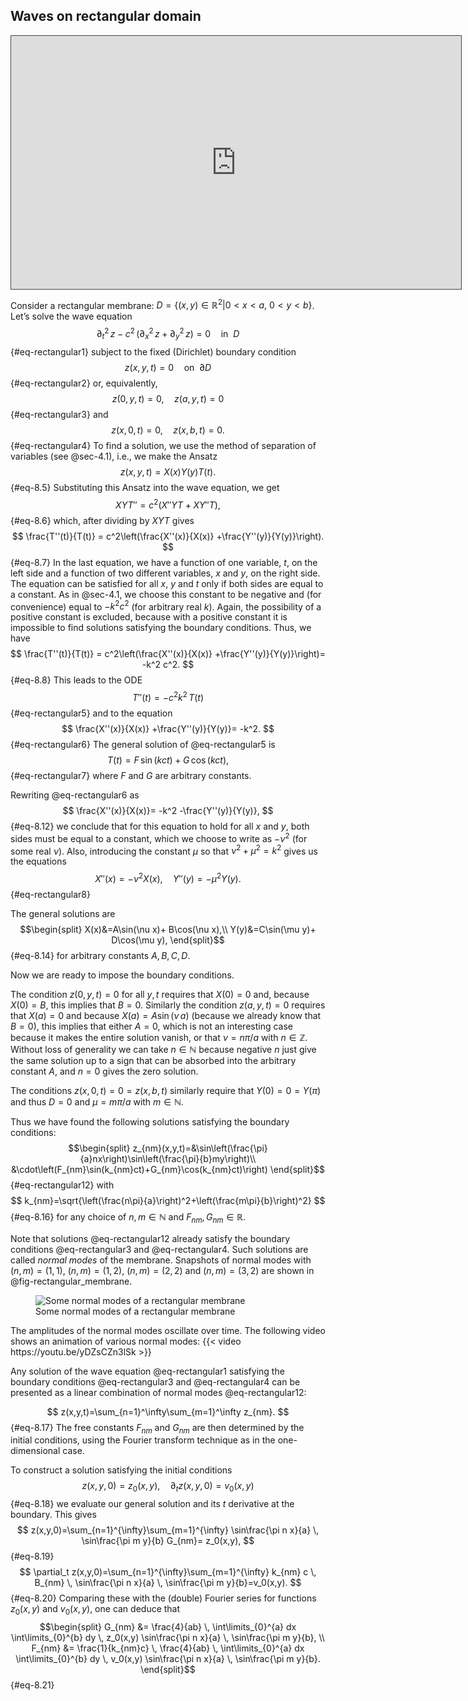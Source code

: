 ## Waves on rectangular domain

<iframe src="https://york.cloud.panopto.eu/Panopto/Pages/Embed.aspx?id=8a76711e-1f8b-4afd-bbb3-af790124753e&autoplay=false&offerviewer=true&showtitle=true&showbrand=false&captions=true&interactivity=all" height="405" width="720" style="border: 1px solid #464646;" allowfullscreen allow="autoplay"></iframe>

Consider a rectangular membrane: $D=\{(x,y)\in\mathbb{R}^2\vert 0<x<a, \ 0<y<b \}$. 
Let's solve the wave equation
$$
\partial_t^2 \, z -c^2 \, \left(\partial_x^2 \, z + \partial_y^2 \, z\right)=0 \quad \text{in} \ \ D
$$ {#eq-rectangular1}
subject to the fixed (Dirichlet) boundary condition
$$
z(x,y,t)=0 \quad \text{on} \ \ \partial D
$$ {#eq-rectangular2}
or, equivalently,
$$
z(0,y,t)=0, \quad z(a,y,t)=0
$$ {#eq-rectangular3}
and
$$
z(x,0,t)=0, \quad z(x,b,t)=0.
$$ {#eq-rectangular4}
To find a solution, we use the method of separation of variables (see 
@sec-4.1), i.e., we make the Ansatz
$$
z(x,y,t)=X(x)Y(y)T(t).
$$ {#eq-8.5}
Substituting this Ansatz into the wave equation, we get
$$
XYT''=c^2\left(X''YT + XY''T\right),
$$ {#eq-8.6}
which, after dividing by $XYT$ gives
$$
\frac{T''(t)}{T(t)} = c^2\left(\frac{X''(x)}{X(x)}
+\frac{Y''(y)}{Y(y)}\right).
$$ {#eq-8.7}
In the last equation, we have a function of one variable, $t$, on the left side
and a function of two different variables, $x$ and $y$, on the right side. The equation can be
satisfied for all $x$, $y$ and $t$ only if both sides are equal to a constant.
As in @sec-4.1, we choose this constant to be negative and (for
convenience) equal to $-k^2 c^2$ (for arbitrary real $k$). Again, the
possibility of a positive constant is excluded, because with a positive
constant it is impossible to find solutions satisfying the boundary conditions.
Thus, we have
$$
\frac{T''(t)}{T(t)} = c^2\left(\frac{X''(x)}{X(x)}
+\frac{Y''(y)}{Y(y)}\right)= -k^2 c^2.
$$ {#eq-8.8}
This leads to the ODE
$$
T''(t)=-c^2 k^2  \, T(t)
$$ {#eq-rectangular5}
and to the equation
$$
\frac{X''(x)}{X(x)}
+\frac{Y''(y)}{Y(y)}= -k^2.
$$ {#eq-rectangular6}
The general solution of @eq-rectangular5 is
$$
T(t)=F \, \sin(k c t) +G \, \cos(k c t),
$$ {#eq-rectangular7}
where $F$ and $G$ are arbitrary constants.

Rewriting @eq-rectangular6 as
$$
\frac{X''(x)}{X(x)}= -k^2 -\frac{Y''(y)}{Y(y)},
$$ {#eq-8.12}
we conclude that for this equation to hold for all $x$ and $y$, both sides must
be equal to a constant, which we choose to write as $-\nu^2$ (for some real $\nu$).
Also, introducing the constant $\mu$ so that $\nu^2+\mu^2=k^2$ gives us the equations
$$
X''(x) =-\nu^2 X(x), \quad Y''(y)=-\mu^2Y(y).
$$ {#eq-rectangular8}

The general solutions are
$$\begin{split}
X(x)&=A\sin(\nu x)+ B\cos(\nu x),\\
Y(y)&=C\sin(\mu y)+ D\cos(\mu y),
\end{split}$$ {#eq-8.14}
for arbitrary constants $A,B,C,D$. 

Now we are ready to impose the boundary conditions. 

The condition
$z(0,y,t)=0$ for all $y,t$ requires that $X(0)=0$ and, because $X(0)= B$, this
implies that $B=0$. Similarly the condition $z(a,y,t)=0$ requires that $X(a)=0$
and because $X(a)=A\sin(\nu\, a)$ (because we already know that $B=0$), this
implies that either $A=0$, which is not an interesting case because it makes the
entire solution vanish, or that $\nu=n\pi/a$ with $n\in \mathbb{Z}$. Without loss of
generality we can take $n\in\mathbb{N}$ because negative $n$ just give the same
solution up to a sign that can be absorbed into the arbitrary constant $A$, and
$n=0$ gives the zero solution.

The conditions $z(x,0,t)=0=z(x,b,t)$ similarly require that $Y(0)=0=Y(\pi)$
and thus $D=0$ and $\mu=m\pi/a$ with $m\in\mathbb{N}$.

Thus we have found the following solutions satisfying the boundary conditions:
$$\begin{split}
z_{nm}(x,y,t)=&\sin\left(\frac{\pi}{a}nx\right)\sin\left(\frac{\pi}{b}my\right)\\
&\cdot\left(F_{nm}\sin(k_{nm}ct)+G_{nm}\cos(k_{nm}ct)\right)
\end{split}$${#eq-rectangular12}
with 
$$
k_{nm}=\sqrt{\left(\frac{n\pi}{a}\right)^2+\left(\frac{m\pi}{b}\right)^2}
$$ {#eq-8.16}
for any choice of $n,m\in\mathbb{N}$ and $F_{nm},G_{nm}\in\mathbb{R}$.

Note that solutions @eq-rectangular12 already satisfy the boundary conditions
@eq-rectangular3 and @eq-rectangular4. Such solutions are called _normal modes_
of the membrane. Snapshots of normal modes with $(n,m)=(1,1)$, $(n,m)=(1,2)$,
$(n,m)=(2,2)$ and $(n,m)=(3,2)$ are shown in @fig-rectangular_membrane. 

![Some normal modes of a rectangular membrane](rectangular_membrane){#fig-rectangular_membrane}

The amplitudes of the normal modes oscillate over time. The following video shows an animation of various normal modes:
{{< video https://youtu.be/yDZsCZn3lSk >}}

Any
solution of the wave equation @eq-rectangular1 satisfying the boundary
conditions @eq-rectangular3 and @eq-rectangular4 can be presented as a linear
combination of normal modes @eq-rectangular12:

$$
z(x,y,t)=\sum_{n=1}^\infty\sum_{m=1}^\infty z_{nm}.
$$ {#eq-8.17}
The free constants $F_{nm}$ and $G_{nm}$ are then determined by the initial
conditions, using the Fourier transform technique as in the one-dimensional
case.


To construct a solution satisfying the initial conditions
$$
z(x,y,0)=z_0(x,y), \quad \partial_t z(x,y,0)=v_0(x,y)
$$ {#eq-8.18}
we evaluate our general solution and its $t$ derivative at the boundary. This gives
$$
z(x,y,0)=\sum_{n=1}^{\infty}\sum_{m=1}^{\infty} 
\sin\frac{\pi n x}{a} \, \sin\frac{\pi m y}{b} G_{nm}= z_0(x,y),
$$ {#eq-8.19}
$$
\partial_t z(x,y,0)=\sum_{n=1}^{\infty}\sum_{m=1}^{\infty} k_{nm} c \,
B_{nm} \, \sin\frac{\pi n x}{a} \, \sin\frac{\pi m y}{b}=v_0(x,y).
$$ {#eq-8.20}
Comparing these with the (double) Fourier series for functions $z_0(x,y)$ and $v_0(x,y)$, one can deduce that
$$\begin{split}
G_{nm} &= \frac{4}{ab} \, \int\limits_{0}^{a} dx \int\limits_{0}^{b}  dy \,  z_0(x,y)
\sin\frac{\pi n x}{a} \, \sin\frac{\pi m y}{b},  \\
F_{nm} &= \frac{1}{k_{nm}c} \, \frac{4}{ab} \, \int\limits_{0}^{a} dx \int\limits_{0}^{b}  dy \, v_0(x,y)
\sin\frac{\pi n x}{a} \, \sin\frac{\pi m y}{b}.  
\end{split}$$ {#eq-8.21}
